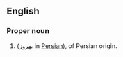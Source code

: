 ==English==

===Proper noun===
{{en-proper noun}}

# {{given name|male|from=Persian}} ([[بهروز ]] in [[Persian]]), of Persian origin.